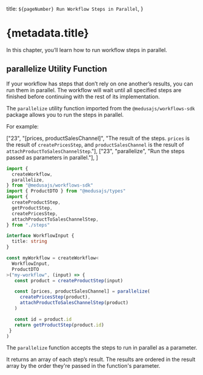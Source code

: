   title: `${pageNumber} Run Workflow Steps in Parallel`,
}

# {metadata.title}

In this chapter, you’ll learn how to run workflow steps in parallel.

## parallelize Utility Function

If your workflow has steps that don’t rely on one another’s results, you can run them in parallel. The workflow will wait until all specified steps are finished before continuing with the rest of its implementation.

The `parallelize` utility function imported from the `@medusajs/workflows-sdk` package allows you to run the steps in parallel.

For example:

  ["23", "[prices, productSalesChannel]", "The result of the steps. `prices` is the result of `createPricesStep`, and `productSalesChannel` is the result of `attachProductToSalesChannelStep`."],
  ["23", "parallelize", "Run the steps passed as parameters in parallel."],
]

```ts highlights={highlights}
import {
  createWorkflow,
  parallelize,
} from "@medusajs/workflows-sdk"
import { ProductDTO } from "@medusajs/types"
import {
  createProductStep,
  getProductStep,
  createPricesStep,
  attachProductToSalesChannelStep,
} from "./steps"

interface WorkflowInput {
  title: string
}

const myWorkflow = createWorkflow<
  WorkflowInput,
  ProductDTO
>("my-workflow", (input) => {
   const product = createProductStep(input)

   const [prices, productSalesChannel] = parallelize(
     createPricesStep(product),
     attachProductToSalesChannelStep(product)
   )

   const id = product.id
   return getProductStep(product.id)
 }
)
```

The `parallelize` function accepts the steps to run in parallel as a parameter.

It returns an array of each step’s result. The results are ordered in the result array by the order they're passed in the function's parameter.
